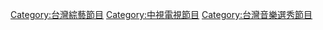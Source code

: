 {{catmore|超級星光大道}}

[[Category:台灣綜藝節目|Category:台灣綜藝節目]]
[[Category:中視電視節目|Category:中視電視節目]]
[[Category:台灣音樂選秀節目|Category:台灣音樂選秀節目]]